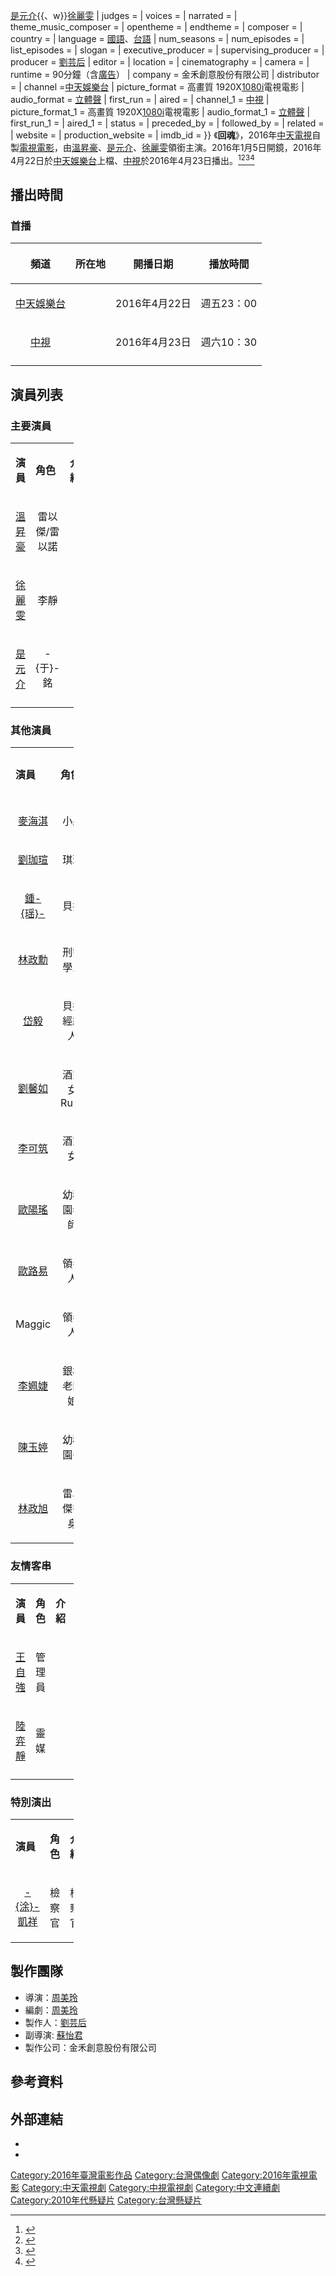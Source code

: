 {{Expand|time=2016-01-07T11:30:51+00:00}}
{{Infobox Television
| show_name            = 回魂
| original_name        = 
| image                =
| caption              = 
| show_name_2          = 
| genre                = [[電視電影|電視電影]]
| format               = 
| creator              = 
| developer            = 
| writer               = [[周美玲|周美玲]]
| director             = [[周美玲|周美玲]]
| creative_director    = 
| assistance_director  = [[蘇怡君|蘇怡君]]
| presenter            =
| starring             = {{Nowrap begin}}[[溫昇豪|溫昇豪]]{{、w}}[[是元介|是元介]]{{、w}}[[徐麗雯|徐麗雯]]{{Nowrap end}}
| judges               = 
| voices               = 
| narrated             = 
| theme_music_composer = 
| opentheme            =
| endtheme             = 
| composer             = 
| country              = {{ROC-TW}}
| language             = [[國語|國語]]、[[台語|台語]]
| num_seasons          = <!-- or num_series -->
| num_episodes         = 
| list_episodes        = 
| slogan               = 
| executive_producer   = 
| supervising_producer =
| producer             = [[劉芸后|劉芸后]]
| editor               = 
| location             = {{ROC-TW}}
| cinematography       =
| camera               = 
| runtime              = 90分鐘（含[[廣告|廣告]]）
| company              = 金禾創意股份有限公司
| distributor          = 
| channel              =[[中天娛樂台|中天娛樂台]]
| picture_format       = 高畫質 1920X[[1080i|1080i]]電視電影
| audio_format         = [[立體聲|立體聲]]
| first_run            = {{TWN}}
| aired                = {{start date|2016|04|22}}
| channel_1            = [[中視無線台|中視]]
| picture_format_1     = 高畫質 1920X[[1080i|1080i]]電視電影
| audio_format_1       = [[立體聲|立體聲]]
| first_run_1          = {{TWN}}
| aired_1              = {{start date|2016|04|23}}
| status               = 
| preceded_by          = 
| followed_by          = 
| related              =
| website              = 
| production_website   = 
| imdb_id              = 
}}
《'''回魂'''》，2016年[[中天電視|中天電視]]自製[[電視電影|電視電影]]，由[[溫昇豪|溫昇豪]]、[[是元介|是元介]]、[[徐麗雯|徐麗雯]]領銜主演。2016年1月5日開鏡，2016年4月22日於[[中天娛樂台|中天娛樂台]]上檔、[[中視|中視]]於2016年4月23日播出。<ref>{{Cite web |url=http://www.chinatimes.com/newspapers/20160106000679-260112 |title=接中天中視自製劇 當爸更入戲 溫昇豪驚豔《回魂》：一定要拍 |accessdate=2016-01-06 |archive-date=2016-01-15 |archive-url=https://web.archive.org/web/20160115062555/http://www.chinatimes.com/newspapers/20160106000679-260112 |dead-url=no }}</ref><ref>{{Cite web |url=https://tw.celebrity.yahoo.com/news/%E6%BA%AB%E6%98%87%E8%B1%AA%E5%9B%9E%E9%AD%82%E6%90%9E%E6%87%B8%E7%96%91-%E5%B8%A5%E7%88%B8%E6%BB%BF%E5%8F%A3%E8%82%B2%E5%85%92%E7%B6%93-101252735.html |title=溫昇豪回魂搞懸疑 帥爸滿口育兒經 |access-date=2022-06-12 |archive-date=2019-09-16 |archive-url=https://web.archive.org/web/20190916063022/https://tw.celebrity.yahoo.com/news/%E6%BA%AB%E6%98%87%E8%B1%AA%E5%9B%9E%E9%AD%82%E6%90%9E%E6%87%B8%E7%96%91-%E5%B8%A5%E7%88%B8%E6%BB%BF%E5%8F%A3%E8%82%B2%E5%85%92%E7%B6%93-101252735.html }}</ref><ref>{{Cite web |url=http://www.appledaily.com.tw/realtimenews/article/new/20160106/768628/ |title=揮別患得患失 溫昇豪重生灑父愛 |accessdate=2016-01-06 |archive-date=2016-03-04 |archive-url=https://web.archive.org/web/20160304120039/http://www.appledaily.com.tw/realtimenews/article/new/20160106/768628/ |dead-url=no }}</ref><ref>{{Cite web |url=http://ent.ltn.com.tw/news/paper/946587 |title=是元介追捕溫昇豪 累到脫層皮 |accessdate=2016-01-06 |archive-date=2016-01-06 |archive-url=https://web.archive.org/web/20160106172026/http://ent.ltn.com.tw/news/paper/946587 |dead-url=no }}</ref>

== 播出時間 ==
{{Note24hUTC+8}}
=== 首播 ===
{| class="wikitable"  
|-  
! 頻道 || 所在地 || 開播日期 || 播放時間
|- 
|<center>[[中天娛樂台|中天娛樂台]]||<center>{{TWN}}||<center>2016年4月22日||<center>週五23：00
|-
|<center>[[中視|中視]]||<center>{{TWN}}||<center>2016年4月23日||<center>週六10：30
|-
|}

== 演員列表 ==
=== 主要演員 ===
{|class="wikitable" width="100%"
|- style="background:green; color:snow" align=center 
|width="7%"|'''演員''' || width="8%"|'''角色''' || width="46%"|'''介紹'''
|-
|<center>[[溫昇豪|溫昇豪]]||<center>雷以傑/雷以諾||
|-
|<center>[[徐麗雯|徐麗雯]]||<center>李靜||
|-
|<center>[[是元介|是元介]]||<center>-{于}-銘||
|-
|}

=== 其他演員 ===
{|class="wikitable" width="100%"
|- style="background:green; color:snow" align=center 
|width="7%"|'''演員''' || width="8%"|'''角色''' || width="46%"|'''介紹'''
|-
|<center>[[麥海淇|麥海淇]]||<center>小果||
|-
|<center>[[劉珈瑄|劉珈瑄]]||<center>琪琪||
|-
|<center>[[鍾瑶|鍾-{瑶}-]]||<center>貝拉||
|-
|<center>[[林政勳|林政勳]]||<center>刑警學弟||
|-
|<center>[[岱毅|岱毅]]||<center>貝拉經紀人||
|-
|<center>[[劉馨如|劉馨如]]||<center>酒家女Ruby||
|-
|<center>[[李可筑|李可筑]]||<center>酒家女||
|-
|<center>[[歐陽瑤|歐陽瑤]]||<center>幼稚園老師||
|-
|<center>[[歐路易|歐路易]]||<center>領養人||
|-
|<center>Maggic||<center>領養人||
|-
|<center>[[李姵婕|李姵婕]]||<center>銀樓老闆娘||
|-
|<center>[[陳玉婷|陳玉婷]]||<center>幼稚園長||
|-
|<center>[[林政旭|林政旭]]||<center>雷以傑替身||
|}

=== 友情客串 ===
{|class="wikitable" width="100%"
|- style="background:green; color:snow" align=center 
|width="7%"|'''演員''' || width="8%"|'''角色''' || width="46%"|'''介紹'''
|-
|<center>[[王自強_(台灣演員)|王自強]]||<center>管理員||
|-
|<center>[[陸弈靜|陸弈靜]]||<center>靈媒||
|-
|}

=== 特別演出 ===
{|class="wikitable" width="100%"
|- style="background:green; color:snow" align=center 
|width="7%"|'''演員''' || width="8%"|'''角色''' || width="46%"|'''介紹'''
|-
|<center>[[涂凱祥|-{涂}-凱祥]]||<center>檢察官||檢察官
|}

== 製作團隊 ==
*導演：[[周美玲|周美玲]]
*編劇：[[周美玲|周美玲]]
*製作人：[[劉芸后|劉芸后]]
*副導演: [[蘇怡君|蘇怡君]]
*製作公司：金禾創意股份有限公司

== 參考資料 ==
{{Reflist}}

== 外部連結 ==
* {{Facebook|Ctfansctvdrama|中視戲劇}}
* {{Facebook|39drama|中天經典戲劇院}}

{{電視節目的變遷
|電視台={{flagicon|Taiwan}} [[中天娛樂台|中天娛樂台]]
|播放檔次=週五 23:00 - 24:30
|節目名稱=回魂<br />（2016年4月22日）
|上一節目=[[康熙來了|康熙來了]]精華<br />（23:00 - 24:00）<hr>[[大漢情緣之雲中歌|雲中歌]]<br>（重播）<br />（24:00 - 01:00）
|下一節目=[[川流之島|川流之島]] <br />（2016年4月29日）
}}
{{電視節目的變遷
|電視台={{flagicon|Taiwan}} [[中視無線台|中視]]
|播放檔次=週六 10:30 - 12:00
|節目名稱=回魂<br />（2016年4月23日）
|上一節目=[[神鵰俠侶_(2014年電視劇)|神鵰俠侶]]<br>（週六、日 10:00 - 12:00）<br />（2016年3月13日 - 2016年4月17日）
|下一節目=[[神鵰俠侶_(2014年電視劇)|神鵰俠侶]]<br>（10:00 - 12:00）<br />（2016年4月30日 - 2016年 月 日）
}}
{{DEFAULTSORT:Hui回}}
[[Category:2016年臺灣電影作品|Category:2016年臺灣電影作品]]
[[Category:台灣偶像劇|Category:台灣偶像劇]]
[[Category:2016年電視電影|Category:2016年電視電影]]
[[Category:中天電視劇|Category:中天電視劇]]
[[Category:中視電視劇|Category:中視電視劇]]
[[Category:中文連續劇|Category:中文連續劇]]
[[Category:2010年代懸疑片|Category:2010年代懸疑片]]
[[Category:台灣懸疑片|Category:台灣懸疑片]]